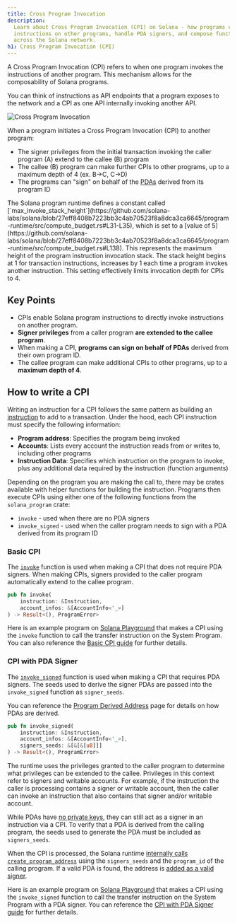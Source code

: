 ```yaml
---
title: Cross Program Invocation
description:
  Learn about Cross Program Invocation (CPI) on Solana - how programs can call
  instructions on other programs, handle PDA signers, and compose functionality
  across the Solana network.
h1: Cross Program Invocation (CPI)
---
```


A Cross Program Invocation (CPI) refers to when one program invokes the
instructions of another program. This mechanism allows for the composability of
Solana programs.

You can think of instructions as API endpoints that a program exposes to the
network and a CPI as one API internally invoking another API.

![Cross Program Invocation](/assets/docs/core/cpi/cpi.svg)

When a program initiates a Cross Program Invocation (CPI) to another program:

- The signer privileges from the initial transaction invoking the caller program
  (A) extend to the callee (B) program
- The callee (B) program can make further CPIs to other programs, up to a
  maximum depth of 4 (ex. B->C, C->D)
- The programs can "sign" on behalf of the [PDAs](/docs/core/pda) derived from
  its program ID

<Callout>
  The Solana program runtime defines a constant called
  [`max_invoke_stack_height`](https://github.com/solana-labs/solana/blob/27eff8408b7223bb3c4ab70523f8a8dca3ca6645/program-runtime/src/compute_budget.rs#L31-L35),
  which is set to a [value of
  5](https://github.com/solana-labs/solana/blob/27eff8408b7223bb3c4ab70523f8a8dca3ca6645/program-runtime/src/compute_budget.rs#L138).
  This represents the maximum height of the program instruction invocation
  stack. The stack height begins at 1 for transaction instructions, increases by
  1 each time a program invokes another instruction. This setting effectively
  limits invocation depth for CPIs to 4.
</Callout>

## Key Points

- CPIs enable Solana program instructions to directly invoke instructions on
  another program.
- **Signer privileges** from a caller program **are extended to the callee
  program**.
- When making a CPI, **programs can sign on behalf of PDAs** derived from their
  own program ID.
- The callee program can make additional CPIs to other programs, up to a
  **maximum depth of 4**.

## How to write a CPI

Writing an instruction for a CPI follows the same pattern as building an
[instruction](/docs/core/transactions#instruction) to add to a transaction.
Under the hood, each CPI instruction must specify the following information:

- **Program address**: Specifies the program being invoked
- **Accounts**: Lists every account the instruction reads from or writes to,
  including other programs
- **Instruction Data**: Specifies which instruction on the program to invoke,
  plus any additional data required by the instruction (function arguments)

Depending on the program you are making the call to, there may be crates
available with helper functions for building the instruction. Programs then
execute CPIs using either one of the following functions from the
`solana_program` crate:

- `invoke` - used when there are no PDA signers
- `invoke_signed` - used when the caller program needs to sign with a PDA
  derived from its program ID

### Basic CPI

The
[`invoke`](https://github.com/solana-labs/solana/blob/27eff8408b7223bb3c4ab70523f8a8dca3ca6645/sdk/program/src/program.rs#L132)
function is used when making a CPI that does not require PDA signers. When
making CPIs, signers provided to the caller program automatically extend to the
callee program.

```rust
pub fn invoke(
    instruction: &Instruction,
    account_infos: &[AccountInfo<'_>]
) -> Result<(), ProgramError>
```

Here is an example program on
[Solana Playground](https://beta.solpg.io/github.com/ZYJLiu/doc-examples/tree/main/cpi-invoke)
that makes a CPI using the `invoke` function to call the transfer instruction on
the System Program. You can also reference the
[Basic CPI guide](/developers/guides/getstarted/how-to-cpi) for further details.

### CPI with PDA Signer

The
[`invoke_signed`](https://github.com/solana-labs/solana/blob/27eff8408b7223bb3c4ab70523f8a8dca3ca6645/sdk/program/src/program.rs#L247)
function is used when making a CPI that requires PDA signers. The seeds used to
derive the signer PDAs are passed into the `invoke_signed` function as
`signer_seeds`.

You can reference the [Program Derived Address](/docs/core/pda) page for details
on how PDAs are derived.

```rust
pub fn invoke_signed(
    instruction: &Instruction,
    account_infos: &[AccountInfo<'_>],
    signers_seeds: &[&[&[u8]]]
) -> Result<(), ProgramError>
```

The runtime uses the privileges granted to the caller program to determine what
privileges can be extended to the callee. Privileges in this context refer to
signers and writable accounts. For example, if the instruction the caller is
processing contains a signer or writable account, then the caller can invoke an
instruction that also contains that signer and/or writable account.

While PDAs have [no private keys](/docs/core/pda#what-is-a-pda), they can still
act as a signer in an instruction via a CPI. To verify that a PDA is derived
from the calling program, the seeds used to generate the PDA must be included as
`signers_seeds`.

When the CPI is processed, the Solana runtime
[internally calls `create_program_address`](https://github.com/solana-labs/solana/blob/27eff8408b7223bb3c4ab70523f8a8dca3ca6645/programs/bpf_loader/src/syscalls/cpi.rs#L550)
using the `signers_seeds` and the `program_id` of the calling program. If a
valid PDA is found, the address is
[added as a valid signer](https://github.com/solana-labs/solana/blob/27eff8408b7223bb3c4ab70523f8a8dca3ca6645/programs/bpf_loader/src/syscalls/cpi.rs#L552).

Here is an example program on
[Solana Playground](https://beta.solpg.io/github.com/ZYJLiu/doc-examples/tree/main/cpi-invoke-signed)
that makes a CPI using the `invoke_signed` function to call the transfer
instruction on the System Program with a PDA signer. You can reference the
[CPI with PDA Signer guide](/developers/guides/getstarted/how-to-cpi-with-signer)
for further details.
